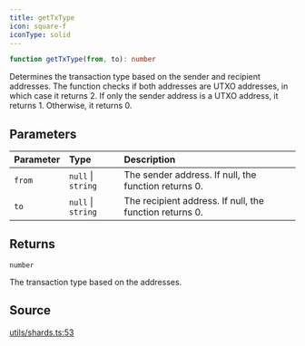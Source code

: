 ```yaml
---
title: getTxType
icon: square-f
iconType: solid
---
```


```ts
function getTxType(from, to): number
```

Determines the transaction type based on the sender and recipient addresses. The function checks if both addresses
are UTXO addresses, in which case it returns 2. If only the sender address is a UTXO address, it returns 1.
Otherwise, it returns 0.

## Parameters

| Parameter | Type | Description |
| :------ | :------ | :------ |
| `from` | `null` \| `string` | The sender address. If null, the function returns 0. |
| `to` | `null` \| `string` | The recipient address. If null, the function returns 0. |

## Returns

`number`

The transaction type based on the addresses.

## Source

[utils/shards.ts:53](https://github.com/dominant-strategies/quais.js/blob/9e7ebe974131dcdad3a534a98991f30db89b4403/src/utils/shards.ts#L53)
